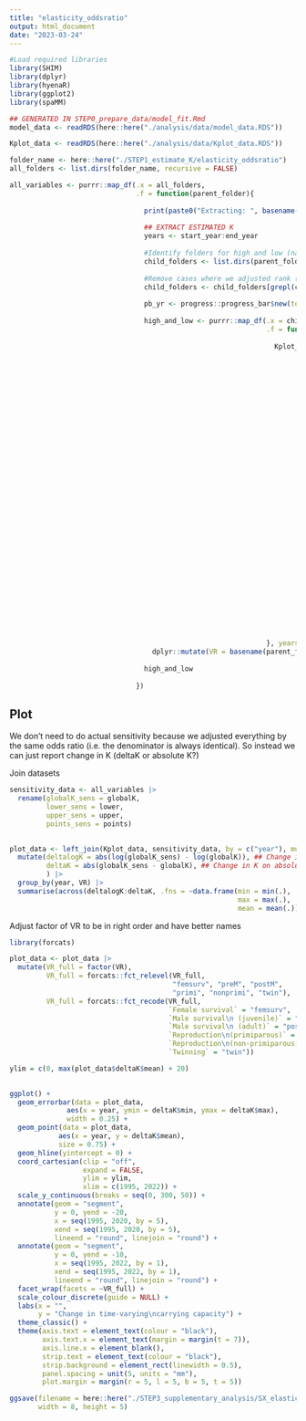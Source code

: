 ```yaml
---
title: "elasticity_oddsratio"
output: html_document
date: "2023-03-24"
---
```


```r
#Load required libraries
library(SHIM)
library(dplyr)
library(hyenaR)
library(ggplot2)
library(spaMM)

## GENERATED IN STEP0_prepare_data/model_fit.Rmd
model_data <- readRDS(here::here("./analysis/data/model_data.RDS"))
```

```r
Kplot_data <- readRDS(here::here("./analysis/data/Kplot_data.RDS"))
```

```r
folder_name <- here::here("./STEP1_estimate_K/elasticity_oddsratio")
all_folders <- list.dirs(folder_name, recursive = FALSE)

all_variables <- purrr::map_df(.x = all_folders,
                               .f = function(parent_folder){
                                 
                                 print(paste0("Extracting: ", basename(parent_folder)))
                                 
                                 ## EXTRACT ESTIMATED K
                                 years <- start_year:end_year
                                 
                                 #Identify folders for high and low (names can differ by effect)
                                 child_folders <- list.dirs(parent_folder, recursive = FALSE)
                                 
                                 #Remove cases where we adjusted rank (separate)
                                 child_folders <- child_folders[grepl(child_folders, pattern = "higher|lower")]
                                 
                                 pb_yr <- progress::progress_bar$new(total = length(years)*length(child_folders))
                                 
                                 high_and_low <- purrr::map_df(.x = child_folders,
                                                               .f = function(target_folder, years){
                                                                 
                                                                 Kplot_data <- purrr::map_df(.x = years,
                                                                                             .f = function(year, folder_name){
                                                                                               
                                                                                               pb_yr$tick()
                                                                                               
                                                                                               txt_files <- list.files(paste0(folder_name, "/", year),
                                                                                                                       pattern = ".txt", full.names = TRUE)
                                                                                               
                                                                                               allsims <- purrr::map_df(.x = txt_files,
                                                                                                                        .f = function(filepath){
                                                                                                                          
                                                                                                                          readr::read_delim(filepath, show_col_types = FALSE, lazy = FALSE) %>%
                                                                                                                            dplyr::mutate(sim = stringr::str_extract(filepath, "(?<=_)[0-9]+(?=.txt)"))
                                                                                                                          
                                                                                                                        })
                                                                                               
                                                                                               estK <- allsims %>% 
                                                                                                 dplyr::group_by(.data$sim) %>% 
                                                                                                 dplyr::mutate(start_pop = first(pop_size)) %>% 
                                                                                                 dplyr::slice(ceiling(dplyr::n()/2):dplyr::n()) %>% 
                                                                                                 dplyr::summarise(K = median(.data$pop_size),
                                                                                                                  start_size = first(start_pop))
                                                                                               
                                                                                               plot_data <- estK %>% 
                                                                                                 dplyr::summarise(year = year,
                                                                                                                  globalK = median(.data$K),
                                                                                                                  lower = min(.data$K),
                                                                                                                  upper = max(.data$K),
                                                                                                                  points = list(data.frame(pop_size = .data$K,
                                                                                                                                           start_pop = .data$start_size)),
                                                                                                                  folder = basename(folder_name))
                                                                                               
                                                                                               return(plot_data)
                                                                                               
                                                                                             }, folder_name = target_folder)
                                                               }, years = years) |> 
                                   dplyr::mutate(VR = basename(parent_folder))
                                 
                                 high_and_low
                                 
                               })
```

## Plot

We don't need to do actual sensitivity because we adjusted everything by the same odds ratio (i.e. the denominator is always identical). So instead we can just report change in K (deltaK or absolute K?)

Join datasets

```r
sensitivity_data <- all_variables |> 
  rename(globalK_sens = globalK,
         lower_sens = lower,
         upper_sens = upper,
         points_sens = points)
  
```

```r
plot_data <- left_join(Kplot_data, sensitivity_data, by = c("year"), multiple = "all") |> 
  mutate(deltalogK = abs(log(globalK_sens) - log(globalK)), ## Change in K on log scale
         deltaK = abs(globalK_sens - globalK), ## Change in K on absolute scale
         ) |> 
  group_by(year, VR) |> 
  summarise(across(deltalogK:deltaK, .fns = ~data.frame(min = min(.),
                                                        max = max(.),
                                                        mean = mean(.))))
```

Adjust factor of VR to be in right order and have better names

```r
library(forcats)

plot_data <- plot_data |> 
  mutate(VR_full = factor(VR),
         VR_full = forcats::fct_relevel(VR_full,
                                        "femsurv", "preM", "postM",
                                        "primi", "nonprimi", "twin"),
         VR_full = forcats::fct_recode(VR_full,
                                       `Female survival` = "femsurv",
                                       `Male survival\n (juvenile)` = "preM",
                                       `Male survival\n (adult)` = "postM",
                                       `Reproduction\n(primiparous)` = "primi",
                                       `Reproduction\n(non-primiparous)` = "nonprimi",
                                       `Twinning` = "twin"))

ylim = c(0, max(plot_data$deltaK$mean) + 20)
  
```

```r
ggplot() +
  geom_errorbar(data = plot_data,
              aes(x = year, ymin = deltaK$min, ymax = deltaK$max),
              width = 0.25) +
  geom_point(data = plot_data,
            aes(x = year, y = deltaK$mean),
            size = 0.75) +
  geom_hline(yintercept = 0) +
  coord_cartesian(clip = "off",
                  expand = FALSE,
                  ylim = ylim,
                  xlim = c(1995, 2022)) +
  scale_y_continuous(breaks = seq(0, 300, 50)) +
  annotate(geom = "segment",
           y = 0, yend = -20,
           x = seq(1995, 2020, by = 5),
           xend = seq(1995, 2020, by = 5),
           lineend = "round", linejoin = "round") +
  annotate(geom = "segment",
           y = 0, yend = -10,
           x = seq(1995, 2022, by = 1),
           xend = seq(1995, 2022, by = 1),
           lineend = "round", linejoin = "round") +
  facet_wrap(facets = ~VR_full) +
  scale_colour_discrete(guide = NULL) +
  labs(x = "",
       y = "Change in time-varying\ncarrying capacity") +
  theme_classic() +
  theme(axis.text = element_text(colour = "black"),
        axis.text.x = element_text(margin = margin(t = 7)),
        axis.line.x = element_blank(),
        strip.text = element_text(colour = "black"),
        strip.background = element_rect(linewidth = 0.5),
        panel.spacing = unit(5, units = "mm"),
        plot.margin = margin(r = 5, l = 5, b = 5, t = 5))

ggsave(filename = here::here("./STEP3_supplementary_analysis/SX_elasticity/plots/supp_elasticity_plot_oddsratio_absK_new.png"), dpi = 600,
       width = 8, height = 5)
```


